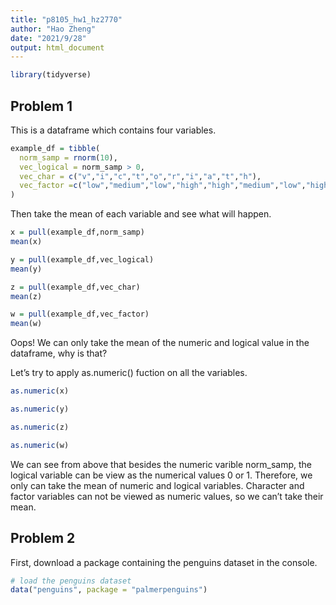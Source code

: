 ```yaml
---
title: "p8105_hw1_hz2770"
author: "Hao Zheng"
date: "2021/9/28"
output: html_document
---
```


```r
library(tidyverse)
```

## Problem 1

This is a dataframe which contains four variables.

```r
example_df = tibble(
  norm_samp = rnorm(10),
  vec_logical = norm_samp > 0,
  vec_char = c("v","i","c","t","o","r","i","a","t","h"),
  vec_factor =c("low","medium","low","high","high","medium","low","high","medium","medium")
)
```

Then take the mean of each variable and see what will happen.

```r
x = pull(example_df,norm_samp)
mean(x)

y = pull(example_df,vec_logical)
mean(y)

z = pull(example_df,vec_char)
mean(z)

w = pull(example_df,vec_factor)
mean(w)
```

Oops! We can only take the mean of the numeric and logical value in the dataframe, why is that?

Let's try to apply as.numeric() fuction on all the variables.

```r
as.numeric(x)

as.numeric(y)

as.numeric(z)

as.numeric(w)
```

We can see from above that besides the numeric varible norm_samp, the logical variable can be view as the numerical values 0 or 1. Therefore, we only can take the mean of numeric and logical variables. Character and factor variables can not be viewed as numeric values, so we can't take their mean.


## Problem 2

First, download a package containing the penguins dataset in the console.

```r
# load the penguins dataset
data("penguins", package = "palmerpenguins")
```

